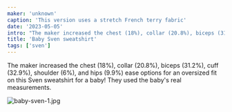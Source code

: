 ```yaml
---
maker: 'unknown'
caption: 'This version uses a stretch French terry fabric'
date: '2023-05-05'
intro: "The maker increased the chest (18%), collar (20.8%), biceps (31.2%), cuff (32.9%), shoulder (6%), and hips (9.9%) ease options for an oversized fit on this Sven sweatshirt for a baby! They used the baby's real measurements."
title: 'Baby Sven sweatshirt'
tags: ['sven']
---
```


<!-- truncate -->

The maker increased the chest (18%), collar (20.8%), biceps (31.2%), cuff (32.9%), shoulder (6%), and hips (9.9%) ease options for an oversized fit on this Sven sweatshirt for a baby! They used the baby's real measurements.

![baby-sven-1.jpg](https://posts.freesewing.org/uploads/baby_sven_1_d46b59aa32.jpg)
